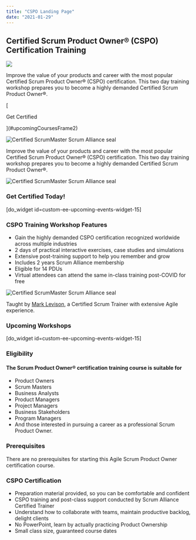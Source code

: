 ```yaml
---
title: "CSPO Landing Page"
date: "2021-01-29"
---
```


## Certified Scrum Product Owner® (CSPO) Certification Training

![](src/content/page/cspo-scrum-product-owner-certification-lp/images/ratings.jpg.webp)

Improve the value of your products and career with the most popular Certified Scrum Product Owner® (CSPO) certification. This two day training workshop prepares you to become a highly demanded Certified Scrum Product Owner®.

[

Get Certified

](#upcomingCoursesFrame2)

![Certified ScrumMaster Scrum Alliance seal](src/content/page/cspo-scrum-product-owner-certification-lp/images/sa-cspo-600.png)

Improve the value of your products and career with the most popular Certified Scrum Product Owner® (CSPO) certification. This two day training workshop prepares you to become a highly demanded Certified Scrum Product Owner®.

![Certified ScrumMaster Scrum Alliance seal](src/content/page/cspo-scrum-product-owner-certification-lp/images/sa-cspo-600.png)

### Get Certified Today!

\[do\_widget id=custom-ee-upcoming-events-widget-15\]

### CSPO Training Workshop Features

- Gain the highly demanded CSPO certification recognized worldwide across multiple industries
- 2 days of practical interactive exercises, case studies and simulations
- Extensive post-training support to help you remember and grow
- Includes 2 years Scrum Alliance membership
- Eligible for 14 PDUs
- Virtual attendees can attend the same in-class training post-COVID for free

![Certified ScrumMaster Scrum Alliance seal](src/content/page/cspo-scrum-product-owner-certification-lp/images/Scrum-Alliance-seal-cst-600x600-1.png)

Taught by [Mark Levison](external:https://www.scrumalliance.org/community/profile/mlevison), a Certified Scrum Trainer with extensive Agile experience.

### Upcoming Workshops

\[do\_widget id=custom-ee-upcoming-events-widget-15\]

### Eligibility

#### The Scrum Product Owner® certification training course is suitable for

- Product Owners
- Scrum Masters
- Business Analysts
- Product Managers
- Project Managers
- Business Stakeholders
- Program Managers
- And those interested in pursuing a career as a professional Scrum Product Owner.

### Prerequisites

There are no prerequisites for starting this Agile Scrum Product Owner certification course.

### CSPO Certification

- Preparation material provided, so you can be comfortable and confident
- CSPO training and post-class support conducted by Scrum Alliance Certified Trainer
- Understand how to collaborate with teams, maintain productive backlog, delight clients
- No PowerPoint, learn by actually practicing Product Ownership
- Small class size, guaranteed course dates
